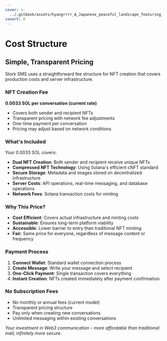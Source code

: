 ```yaml
---
cover: >-
  ../.gitbook/assets/hyangrrrr_A_Japanese_peaceful_landscape_featuring_reeds_in_th_a3a00df0-c3f5-4755-9838-b92c0abb13e2_1.png
coverY: 0
---
```


# Cost Structure

## Simple, Transparent Pricing

Stork SMS uses a straightforward fee structure for NFT creation that covers production costs and server infrastructure.

### NFT Creation Fee

**0.0033 SOL per conversation (current rate)**
- Covers both sender and recipient NFTs
- Transparent pricing with network fee adjustments
- One-time payment per conversation
- Pricing may adjust based on network conditions

### What's Included

Your 0.0033 SOL covers:
- **Dual NFT Creation**: Both sender and recipient receive unique NFTs
- **Compressed NFT Technology**: Using Solana's efficient cNFT standard
- **Secure Storage**: Metadata and images stored on decentralized infrastructure
- **Server Costs**: API operations, real-time messaging, and database operations
- **Network Fees**: Solana transaction costs for minting

### Why This Price?

- **Cost Efficient**: Covers actual infrastructure and minting costs
- **Sustainable**: Ensures long-term platform viability
- **Accessible**: Lower barrier to entry than traditional NFT minting
- **Fair**: Same price for everyone, regardless of message content or frequency

### Payment Process

1. **Connect Wallet**: Standard wallet connection process
2. **Create Message**: Write your message and select recipient
3. **One-Click Payment**: Single transaction covers everything
4. **Instant Creation**: NFTs created immediately after payment confirmation

### No Subscription Fees

- No monthly or annual fees (current model)
- Transparent pricing structure  
- Pay only when creating new conversations
- Unlimited messaging within existing conversations

*Your investment in Web3 communication - more affordable than traditional mail, infinitely more secure.*

